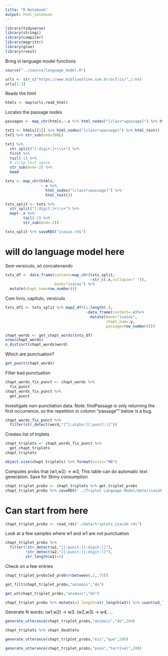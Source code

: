 ```yaml
---
title: "R Notebook"
output: html_notebook
---
```


```r
library(tidyverse)
library(stringi)
library(compiler)
library(magrittr)
library(glue)
library(rvest)
```

Bring in language model functions

```r
source("../source/language_model.R")
```

```r
urls <- str_c("https://www.bibliaonline.com.br/acf/is/",1:64)
urls[1:3]
```

Reads the html

```r
htmls <- map(urls,read_html)
```

Locates the passage nodes
```r
passages <- map_chr(htmls,~.x %>% html_nodes("[class*=passage]") %>% html_attr("class")) %T>% print
```

```r
txt1 <- htmls[[1]] %>% html_nodes("[class*=passage]") %>% html_text()
txt1 %>% str_sub(end=300L) 
```

```r
txt1 %>%
  str_split("[:digit:]+\\s+") %>%
  first %>%
  tail(-1) %>%
  # strip last space
  str_sub(end=-2) %>%
  head
```

```r
txts <- map_chr(htmls,
                ~.x %>%
                  html_nodes("[class*=passage]") %>%
                  html_text())
```

```r
txts_split <- txts %>%
  str_split("[:digit:]+\\s+") %>%
  map(~.x %>%
        tail(-1) %>%
        str_sub(end=-2))
```

```r
txts_split %>% saveRDS("isaias.rds")
```

# will do language model here

Sem versículo, só concatenando

```r
txts_df <- data_frame(content=map_chr(txts_split,
                                      ~str_c(.x,collapse=" ")),
                      book="isaías") %>%
  mutate(chapt_num=row_number())
```

Com livro, capítulo, versículo

```r
txts_df2 <- txts_split %>% map2_dfr(1:length(.),
                                    ~data_frame(content=.x)%>%
                                      mutate(book="isaías",
                                             chapt_num=.y,
                                             passage=row_number()))
```

```r
chapt_words <- get_chapt_words(txts_df)
nrow(chapt_words)
n_distinct(chapt_words$word)
```

Which are punctuation?

```r
get_punct(chapt_words)
```

Filter bad punctuation

```r
chapt_words_fix_punct <- chapt_words %>%
  fix_punct
chapt_words_fix_punct %>%
  get_punct
```

Investigate non-punctiation data. Note: findPassage is only returning the first occurrence, so the repetition in column "passage"" below is a bug.

```r
chapt_words_fix_punct %>% 
  filter(str_detect(word,"[^[:alpha:][:punct:]]"))
```

Creates list of triplets

```r
chapt_triplets <- chapt_words_fix_punct %>%
  get_chapt_triplets
chapt_triplets
```


```r
object.size(chapt_triplets) %>% format(units="MB")
```

Computes probs that (w1,w2) -> w3, This table can do automatic text generation. Save for Shiny consumption

```r
chapt_triplet_probs <- chapt_triplets %>% get_triplet_probs
chapt_triplet_probs %>% saveRDS("../Triplet Language Model/data/isaiah.rds")
```

# Can start from here

```r
chapt_triplet_probs <- read_rds("./data/triplets_isaiah.rds")
```

Look at a few samples where w1 and w1 are not punctuation

```r
chapt_triplet_probs %>%
  filter(!str_detect(w1,"[[:punct:][:digit:]]"),
         !str_detect(w2,"[[:punct:][:digit:]]"),
         str_length(w1)>2)
```


Check on a few entries

```r
chapt_triplet_probs[w3_prob%>%between(.2,.75)]
```

```r
get_filt(chapt_triplet_probs,"animais","do")
```

```r
get_w3(chapt_triplet_probs,"animais","do")
```

```r
chapt_triplet_probs %>% mutate(w3_length=str_length(w3)) %>% count(w3_length)
```

Generate N words: (w1,w2) -> w3. (w2,w3) -> w4, ...


```r
generate_utterance(chapt_triplet_probs,"animais","do",100)
```

```r
chapt_triplets %>% chapt_doublets
```

```r
generate_utterance(chapt_triplet_probs,"eis","que",200)
```

```r
generate_utterance(chapt_triplet_probs,"povo","terrível",200)
```
